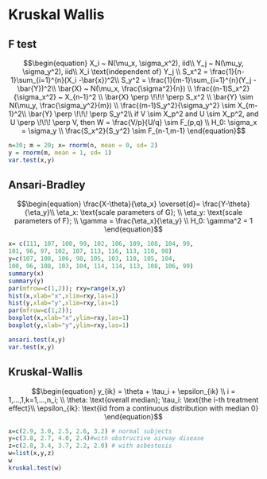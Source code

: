# Kruskal Wallis

## F test
\newcommand{\indep}{\perp \!\!\! \perp}

$$\begin{equation}
X_i ~ N(\mu_x, \sigma_x^2), iid\\
Y_j ~ N(\mu_y, \sigma_y^2), iid\\
X_i \text{independent of} Y_j \\
S_x^2 = \frac{1}{n-1}\sum_{i=1}^{n}(X_i -\bar{x})^2\\
S_y^2 = \frac{1}{m-1}\sum_{i=1}^{n}(Y_j -\bar{Y})^2\\ 
\bar{X} ~ N(\mu_x, \frac{\sigma^2}{n}) \\
\frac{(n-1)S_x^2}{\sigma_x^2} ~ X_{n-1}^2 \\
\bar{X} \indep S_x^2 \\
\bar{Y} \sim N(\mu_y, \frac{\sigma_y^2}{m}) \\
\frac{(m-1)S_y^2}{\sigma_y^2} \sim X_{m-1}^2\\
\bar{Y} \indep S_y^2\\
if V \sim X_p^2 and U \sim X_p^2, and U \indep V, then W = \frac{V/p}{U/q} \sim F_(p,q) \\
H_0: \sigma_x = \sigma_y \\
\frac{S_x^2}{S_y^2} \sim F_{n-1,m-1}
\end{equation}$$


```r

n=30; m = 20; x= rnorm(n, mean = 0, sd= 2)
y = rnorm(m, mean = 1, sd= 1)
var.test(x,y)
```

## Ansari-Bradley



$$\begin{equation}
\frac{X-\theta}{\eta_x} \overset{d}= \frac{Y-\theta}{\eta_y}\\
\eta_x: \text{scale parameters of G}; \\
\eta_y: \text{scale parameters of F}; \\
\gamma = \frac{\eta_x}{\eta_y} \\
H_0: \gamma^2 = 1
\end{equation}$$


```r

x= c(111, 107, 100, 99, 102, 106, 109, 108, 104, 99,
101, 96, 97, 102, 107, 113, 116, 113, 110, 98)
y=c(107, 108, 106, 98, 105, 103, 110, 105, 104,
100, 96, 108, 103, 104, 114, 114, 113, 108, 106, 99)
summary(x)
summary(y)
par(mfrow=c(1,2)); rxy=range(x,y)
hist(x,xlab="x",xlim=rxy,las=1)
hist(y,xlab="y",xlim=rxy,las=1)
par(mfrow=c(1,2));
boxplot(x,xlab="x",ylim=rxy,las=1)
boxplot(y,xlab="y",ylim=rxy,las=1)

ansari.test(x,y)
var.test(x,y)
```

## Kruskal-Wallis

$$\begin{equation}
y_{ik} = \theta + \tau_i + \epsilon_{ik} \\
i = 1,...,1,k=1,...,n_i; \\
\theta: \text{overall median};
\tau_i: \text{the i-th treatment effect}\\
\epsilon_{ik}: \text{iid from a continuous distribution with median 0}
\end{equation}$$



```r
x=c(2.9, 3.0, 2.5, 2.6, 3.2) # normal subjects
y=c(3.8, 2.7, 4.0, 2.4)#with obstructive airway disease
z=c(2.8, 3.4, 3.7, 2.2, 2.0) # with asbestosis
w=list(x,y,z)
w
kruskal.test(w)
```


